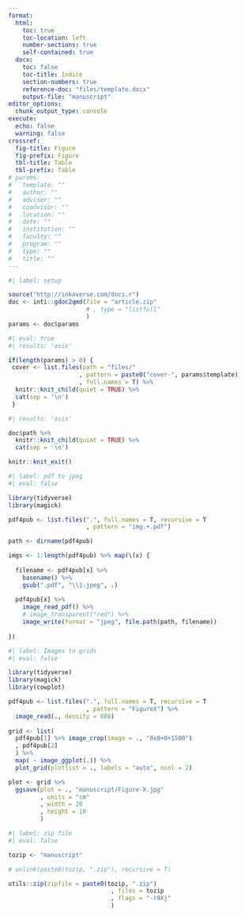```yaml
---
format:
  html:
    toc: true
    toc-location: left
    number-sections: true
    self-contained: true
  docx:
    toc: false
    toc-title: Indice
    section-numbers: true
    reference-doc: "files/template.docx"
    output-file: "manuscript"
editor_options: 
  chunk_output_type: console
execute:
  echo: false
  warning: false
crossref:
  fig-title: Figure
  fig-prefix: Figure
  tbl-title: Table
  tbl-prefix: Table
# params:
#   template: ""
#   author: ""
#   advisor: ""
#   coadvisor: ""
#   location: ""
#   date: ""
#   institution: ""
#   faculty: ""
#   program: ""
#   type: ""
#   title: ""
---
```


```r
#| label: setup

source("http://inkaverse.com/docs.r")
doc <- inti::gdoc2qmd(file = "article.zip"
                      # , type = "listfull"
                      )
params <- doc$params
```

```r
#| eval: true
#| results: 'asis'

if(length(params) > 0) {
 cover <- list.files(path = "files/"
                    , pattern = paste0("cover-", params$template)
                    , full.names = T) %>% 
  knitr::knit_child(quiet = TRUE) %>% 
  cat(sep = '\n')
 }
```

```r
#| results: 'asis'

doc$path %>% 
  knitr::knit_child(quiet = TRUE) %>% 
  cat(sep = '\n')
```

```r
knitr::knit_exit()
```

```r
#| label: pdf to jpeg
#| eval: false

library(tidyverse)
library(magick)

pdf4pub <- list.files(".", full.names = T, recursive = T
                      , pattern = "img.+.pdf") 

path <- dirname(pdf4pub)

imgs <- 1:length(pdf4pub) %>% map(\(x) {
  
  filename <- pdf4pub[x] %>% 
    basename() %>% 
    gsub(".pdf", "\\1.jpeg", .) 
  
  pdf4pub[x] %>% 
    image_read_pdf() %>% 
    # image_transparent("red") %>% 
    image_write(format = "jpeg", file.path(path, filename))
  
})
```

```r
#| label: Images to grids
#| eval: false

library(tidyverse)
library(magick)
library(cowplot)

pdf4pub <- list.files(".", full.names = T, recursive = T
                      , pattern = "FigureX") %>% 
  image_read(., density = 600)
  
grid <- list(
  pdf4pub[1] %>% image_crop(image = ., "0x0+0+1500")
  , pdf4pub[2]
  ) %>%  
  map( ~ image_ggplot(.)) %>% 
  plot_grid(plotlist = ., labels = "auto", ncol = 2)

plot <- grid %>% 
  ggsave(plot = ., "manuscript/Figure-X.jpg"
         , units = "cm"
         , width = 20
         , height = 10
         )
```

```r
#| label: zip file
#| eval: false

tozip <- "manuscript" 

# unlink(paste0(tozip, ".zip"), recursive = T)

utils::zip(zipfile = paste0(tozip, ".zip")
                             , files = tozip
                             , flags = "-r9Xj"
                             )
```
